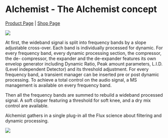 # Alchemist - The Alchemist concept

[Product Page](https://www.flux.audio/project/alchemist/) 
| [Shop Page](https://shop.flux.audio/en_US/products/alchemist)

![](include/Alchemist_00.png)

At first, the wideband signal is split into frequency bands by a slope adjustable cross-over. Each band is individually 
processed for dynamic. For every frequency band, every dynamic processing section, the compressor, the de-
compressor, the expander and the de-expander features its own envelop generator including Dynamic Ratio, Peak
amount parameters, L.I.D. (Level independent Detector) and its threshold adjustment. For every frequency band, a
transient manager can be inserted pre or post dynamic processing. To achieve a total control on the audio signal, a
MS management is available on every frequency band.

Then all the frequency bands are summed to rebuild a wideband processed signal. A soft clipper featuring a threshold for soft knee, and a dry mix control are available.

Alchemist gathers in a single plug-in all the Flux science about filtering and dynamic processing.

![](include/Alchemist_01.png)
